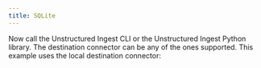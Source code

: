 ```yaml
---
title: SQLite
---
```



<NewDocument />


<SharedContentSQLite/>
<SharedAPIKeyURL/>

Now call the Unstructured Ingest CLI or the Unstructured Ingest Python library. The destination connector can be any of the ones supported. This example uses the local destination connector:


<CodeGroup>
  <SQLiteAPISh />
  <SQLiteAPIPyV2 />
</CodeGroup>